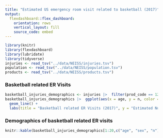 ```yaml
---
title: "Estimated US emergency room visit related to basketball (2017)"
output: 
  flexdashboard::flex_dashboard:
    orientation: rows
    vertical_layout: fill
    source_code: embed
---
```


```r
library(knitr)
library(flexdashboard)
library(lubridate)
library(tidyverse)
injuries <- read_tsv("../data/NEISS/injuries.tsv")
population <- read_tsv("../data/NEISS/population.tsv")
products <- read_tsv("../data/NEISS/products.tsv")
```

### Basketball related ER Visits {data-width=650}

```r
basketball_injuries_demographics <- injuries |>  filter(prod_code == 1205) |> count(age, sex, wt = weight, sort = TRUE)
basketball_injuries_demographics |>  ggplot(aes(x = age, y = n, color = sex)) +
  geom_line() +
  labs(title = "Basketball related ER Visits (2017)", y = "Estimated Number of Injuries")
```

### Demographics of basketball related ER visits {data-width=350}

```r
knitr::kable(basketball_injuries_demographics[1:20,c("age", "sex", "n")])
```


